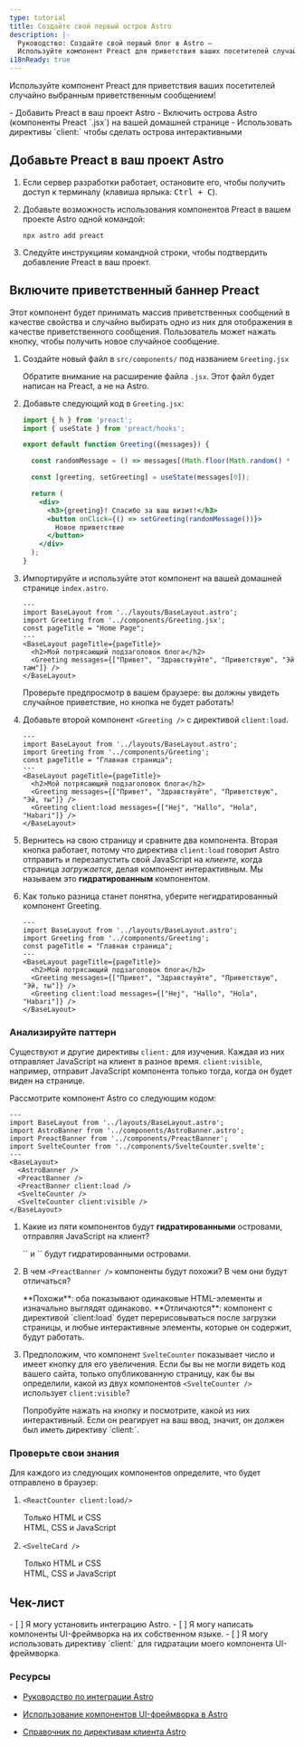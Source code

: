 ```yaml
---
type: tutorial
title: Создайте свой первый остров Astro
description: |-
  Руководство: Создайте свой первый блог в Astro —
  Используйте компонент Preact для приветствия ваших посетителей случайно выбранным сообщением
i18nReady: true
---
```



 Используйте компонент Preact для приветствия ваших посетителей случайно выбранным приветственным сообщением!

<PreCheck>
  - Добавить Preact в ваш проект Astro
  - Включить острова Astro (компоненты Preact `.jsx`) на вашей домашней странице
  - Использовать директивы `client:` чтобы сделать острова интерактивными
</PreCheck>

## Добавьте Preact в ваш проект Astro

1. Если сервер разработки работает, остановите его, чтобы получить доступ к терминалу (клавиша ярлыка: <kbd>Ctrl + C</kbd>).

2. Добавьте возможность использования компонентов Preact в вашем проекте Astro одной командой:

    ```shell
    npx astro add preact
    ```

2. Следуйте инструкциям командной строки, чтобы подтвердить добавление Preact в ваш проект.


## Включите приветственный баннер Preact

Этот компонент будет принимать массив приветственных сообщений в качестве свойства и случайно выбирать одно из них для отображения в качестве приветственного сообщения. Пользователь может нажать кнопку, чтобы получить новое случайное сообщение.

1. Создайте новый файл в `src/components/` под названием `Greeting.jsx`

    Обратите внимание на расширение файла `.jsx`. Этот файл будет написан на Preact, а не на Astro.

2. Добавьте следующий код в `Greeting.jsx`:

    ```jsx title="src/components/Greeting.jsx"
    import { h } from 'preact';
    import { useState } from 'preact/hooks';

    export default function Greeting({messages}) {

      const randomMessage = () => messages[(Math.floor(Math.random() * messages.length))];

      const [greeting, setGreeting] = useState(messages[0]);

      return (
        <div>
          <h3>{greeting}! Спасибо за ваш визит!</h3>
          <button onClick={() => setGreeting(randomMessage())}>
            Новое приветствие
          </button>
        </div>
      );
    }
    ```

3. Импортируйте и используйте этот компонент на вашей домашней странице `index.astro`.

    ```astro title="src/pages/index.astro" ins={3,8}
    ---
    import BaseLayout from '../layouts/BaseLayout.astro';
    import Greeting from '../components/Greeting.jsx';
    const pageTitle = "Home Page";
    ---
    <BaseLayout pageTitle={pageTitle}>
      <h2>Мой потрясающий подзаголовок блога</h2>
      <Greeting messages={["Привет", "Здравствуйте", "Приветствую", "Эй там"]} />
    </BaseLayout>
    ```

    Проверьте предпросмотр в вашем браузере: вы должны увидеть случайное приветствие, но кнопка не будет работать!


4. Добавьте второй компонент `<Greeting />` с директивой `client:load`.

    ```astro title="src/pages/index.astro" ins={9} "client:load"
    ---
    import BaseLayout from '../layouts/BaseLayout.astro';
    import Greeting from '../components/Greeting';
    const pageTitle = "Главная страница";
    ---
    <BaseLayout pageTitle={pageTitle}>
      <h2>Мой потрясающий подзаголовок блога</h2>
      <Greeting messages={["Привет", "Здравствуйте", "Приветствую", "Эй, ты"]} />
      <Greeting client:load messages={["Hej", "Hallo", "Hola", "Habari"]} />
    </BaseLayout>
    ```

  5. Вернитесь на свою страницу и сравните два компонента. Вторая кнопка работает, потому что директива `client:load` говорит Astro отправить и перезапустить свой JavaScript на _клиенте_, когда страница _загружается_, делая компонент интерактивным. Мы называем это **гидратированным** компонентом.

  6. Как только разница станет понятна, уберите негидратированный компонент Greeting.


      ```astro title="src/pages/index.astro" del={8} "client:load"
      ---
      import BaseLayout from '../layouts/BaseLayout.astro';
      import Greeting from '../components/Greeting';
      const pageTitle = "Главная страница";
      ---
      <BaseLayout pageTitle={pageTitle}>
        <h2>Мой потрясающий подзаголовок блога</h2>
        <Greeting messages={["Привет", "Здравствуйте", "Приветствую", "Эй, ты"]} />
        <Greeting client:load messages={["Hej", "Hallo", "Hola", "Habari"]} />
      </BaseLayout>
      ```

<Box icon="question-mark">

### Анализируйте паттерн

Существуют и другие директивы `client:` для изучения. Каждая из них отправляет JavaScript на клиент в разное время. `client:visible`, например, отправит JavaScript компонента только тогда, когда он будет виден на странице.

Рассмотрите компонент Astro со следующим кодом:

```astro
---
import BaseLayout from '../layouts/BaseLayout.astro';
import AstroBanner from '../components/AstroBanner.astro';
import PreactBanner from '../components/PreactBanner';
import SvelteCounter from '../components/SvelteCounter.svelte';
---
<BaseLayout>
  <AstroBanner />
  <PreactBanner />
  <PreactBanner client:load />
  <SvelteCounter />
  <SvelteCounter client:visible />
</BaseLayout>
```

1. Какие из пяти компонентов будут **гидратированными** островами, отправляя JavaScript на клиент?

    <p>
      <Spoiler>`<PreactBanner client:load />` и `<SvelteCounter client:visible />` будут гидратированными островами.</Spoiler>
    </p>

2. В чем `<PreactBanner />` компоненты будут похожи? В чем они будут отличаться?

    <p>
      <Spoiler>**Похожи**: оба показывают одинаковые HTML-элементы и изначально выглядят одинаково. **Отличаются**: компонент с директивой `client:load` будет перерисовываться после загрузки страницы, и любые интерактивные элементы, которые он содержит, будут работать.</Spoiler>
    </p>

3. Предположим, что компонент `SvelteCounter` показывает число и имеет кнопку для его увеличения. Если бы вы не могли видеть код вашего сайта, только опубликованную страницу, как бы вы определили, какой из двух компонентов `<SvelteCounter />` использует `client:visible`?

    <p>
      <Spoiler>Попробуйте нажать на кнопку и посмотрите, какой из них интерактивный. Если он реагирует на ваш ввод, значит, он должен был иметь директиву `client:`.</Spoiler>
    </p>
</Box>


<Box icon="question-mark">

### Проверьте свои знания

Для каждого из следующих компонентов определите, что будет отправлено в браузер:

1. `<ReactCounter client:load/>`

    <MultipleChoice>
      <Option>
        Только HTML и CSS
      </Option>
      <Option isCorrect>
        HTML, CSS и JavaScript
      </Option>
    </MultipleChoice>

2. `<SvelteCard />`

    <MultipleChoice>
      <Option  isCorrect>
        Только HTML и CSS
      </Option>
      <Option>
        HTML, CSS и JavaScript
      </Option>
    </MultipleChoice>
</Box>

<Box icon="check-list">

## Чек-лист

<Checklist>
- [ ] Я могу установить интеграцию Astro.
- [ ] Я могу написать компоненты UI-фреймворка на их собственном языке.
- [ ] Я могу использовать директиву `client:` для гидратации моего компонента UI-фреймворка.
</Checklist>
</Box>

### Ресурсы

- [Руководство по интеграции Astro](/ru/guides/integrations-guide/)

- [Использование компонентов UI-фреймворка в Astro](/ru/basics/framework-components/#using-framework-components)

- [Справочник по директивам клиента Astro](/ru/reference/directives-reference/#client-directives)
